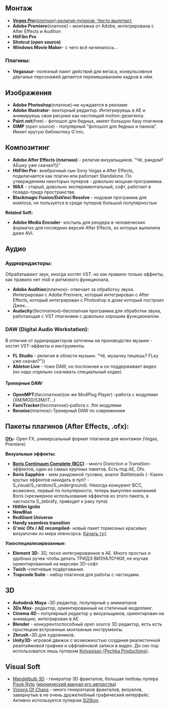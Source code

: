 == '''Монтаж''' ==
* '''<u>''Vegas Pro ''</u>'''<u>''(платное)''' - '''религия пуперов. Часто вылетает.''</u>
* '''Adobe Premiere '''(платное) '''-''' монтажка от Adobe, интегрирована с After Effects и Audition
* '''HitFilm Pro'''
* '''Shotcut (open source)'''
* '''Windows Movie Maker '''- с чего всё начиналось...

=== '''Плагины''': ===
* '''Vegasaur '''- полезный пакет действий для вегаса, конвульсивное дёрганье персонажей делается перемешиванием кадров в нём.

== '''Изображения''' ==
* '''Adobe Photoshop '''(платное)''' - '''не нуждается в рекламе
* '''Adobe Illustrator '''- векторный редактор. Интегрируешь в АЕ и анимируешь свои рисунки как настоящий motion-дезигенгр. 
* '''Paint.net '''(free) - фотошоп для бедных, имеет большую базу плагинов
* '''GIMP''' (open source) - популярный "фотошоп для бедных и панков". Имеет крутую библиотеку G'mic.

== '''Композитинг''' ==
* '''Adobe After Effects (платное)''' - религия визуальщиков. "Чё, рандом? АЕшку уже скачал?))" 
* '''HitFilm Pro '''- внебрачный сын Sony Vegas и After Effects, подключается как плагин или работает Standalone. По утверждениям некоторых пуперов - довольно мощная программма.
* '''WAX''' - старый, довольно экспериментальный, софт, работает в псевдо-тридэ пространстве.
* '''Blackmagic Fusion/DaVinci Resolve''' - нодовая программа для композа, не пользуется в среде пуперов большой популярностью
'''Related Soft:'''
* '''Adobe Media Encoder '''- костыль для рендера в человеческих форматах для последних версий After Effects, из которых выпилили даже AVI.

== '''Аудио''' ==

=== '''Аудиоредакторы''': ===
Обрабатывают звук, иногда хостят VST. но как правило только эффекты, как правило нет midi и ритмового функционала.
* '''Adobe Audition '''(платное)''' -''' отвечает за обработку звука. Интегрирован с Adobe Premiere, который интегрирован с After Effects, который интегрирован с Photoshop в доме который построил Джек...
* '''Audacity '''(бесплатное)''' - '''бесплатная программа для обработки звука, работающая с VST плагинами с довольно хорошим функционалом.

=== '''DAW (Digital Audio Workstation):''' ===
В отличие от аудиоредакторов заточены на производство музыки - хостят VST-эффекты и инструменты. 
* '''FL Studio''' - религия в области музыки. "Чё, музычку пишешь? FLку уже скачал?"))
* '''Ableton Live''' - тоже DAW, но посложнее и он поддерживает видео (но надо отдельно скачивать специальный кодек)
==== '''Трекерные DAW''': ====
* '''OpenMPT '''(бесплатное)''' '''(он же ModPlug Player) '''- '''работа с модулями (XM/MOD/S3M/IT...)
* '''FamiTracker '''(бесплатное)''' - '''работа с .ftm модулями
* '''Renoise '''(платное)''' - '''Трекерный DAW по современнее

== '''Пакеты плагинов (After Effects, .ofx):''' ==
[https://en.wikipedia.org/wiki/OpenFX_(API) '''Ofx''']''' -''' Open FX, универсальный формат плагинов для монтажек (Vegas, Premiere)

'''Визуальные эффекты:'''
* [https://en.wikipedia.org/wiki/Boris_Continuum_Complete '''Boris Continuum Complete (BCC)'''] - много Distortion и Transition-эффектов, один из самых крупных пакетов. Есть под AE, Ofx.
* '''Boris Sapphire''' - мем рандомной тусовки, аналог Battletoads (- Каких крутых эффектов накидать в пуп? - S_visual/S_random/S_underground). Некогда конкурент BCC, возможно, первый по популярности, теперь выкуплен компанией Boris (чрезмерное использование эффектов из этого пакета, в частности S_zebrafy,  приводит к раку пупа)
* '''Hitfilm Ignite'''
* '''NewBlue'''
* '''RedGiant Universe''' 
* '''Handy seamless transition''' 
* '''G'mic Ofx / AE recompiled '''- новый пакет тормозных красивых визуалочек из мира опенсорса. [http://reduxfx.com/gmic/rfx_gmic_plugin_0.4b.zip Качать тут].  
'''Узкоспециализирвоанные:'''
* '''Element 3D '''- 3D, тесно интегрированное в АЕ. Много простых и удобных ручек чтобы делать ТРИДЭ ВИЗУАЛОЧКИ, не изучая ориентированный на марсиан 3D-софт.
* '''Twich - '''глитчевые подёргивания.
* '''Trapcode Suite''' - набор плагинов для работы с частицами.

== '''3D''' ==
* '''Autodesk Maya - '''3D редактор, популярный у аниматоров
* '''3Ds Max '''- редактор, ориентированный на статичный моделлинг. 
* '''Cinema 4D - ''' популярный редактор у визуальщиков, ориентирован на анимацию, интегрирован в АЕ
* '''Blender''' - конкурентоспособный open source 3D редактор, есть есть простецкие встроенные монтажные инструменты.
* '''Zbrush - '''3D для художников.
* '''Unity3D '''- игровой движок с возможностью создания реалистичной реалтаймовой графики и оффлайновой записи в видео. До сих пор использовался лишь пупером [http://ru.ruspoop.wikia.com/wiki/Kolyasisan Kolyasisan (Pechka Productions)].

== '''Visual Soft<nowiki/>''' ==
* [http://www.mandelbulb.com/2014/mandelbulb-3d-mb3d-fractal-rendering-software/ Mandelbulb 3D] - генератор 3D фракталов, большая любовь пупера [[Pisok ̶R̶Y̶T̶P̶|Pisok Rytp]] ([https://www.youtube.com/watch?v=76Iqzwl1cFk иронический мануал его авторства])
* [http://softology.com.au/voc.htm Visions Of Chaos] - много генераторов фракталов, визуалов, завернутые в не очень дружелюбный графический интерфейс. Активно используется пупером [[SI28ION|Si28ion]].